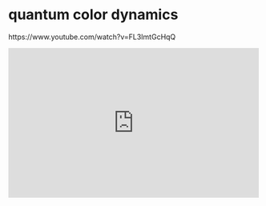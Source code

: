 # quantum color dynamics

https://www.youtube.com/watch?v=FL3ImtGcHqQ

::: {show-in="html"}
<iframe width=500 height=300 frameborder="0" allowfullscreen src="https://www.youtube.com/embed/FL3ImtGcHqQ"></iframe>
:::